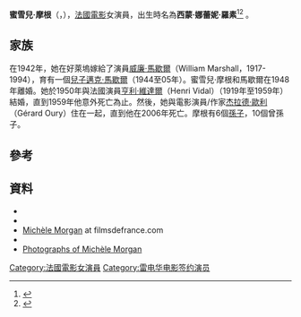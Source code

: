 {{Infobox person
| name          = 蜜雪兒·摩根
| image         = Michèle Morgan - The Chase.jpg
| image_size    = 250px
| caption       = 
| birth_name    = Simone Renée Roussel
| birth_date    = {{birth date|1920|2|29|df=y}}
| birth_place   = {{FRA}}[[塞纳河畔讷伊|塞纳河畔讷伊]]
| death_date    = {{Death date and age|2016|12|20|1920|2|29|df=y}}
| death_place   = {{FRA}}[[默东|默东]]
| resting_place = [[巴黎|巴黎]][[蒙帕纳斯公墓|蒙帕纳斯公墓]]
| occupation    = 演员
| years_active  = 1935年–1999年
| spouse        = {{marriage|[[William_Marshall|William Marshall]]<br>|1942|1948|end=div}}<br>{{marriage|Henri Vidal<br>|1950|1959|end=his death}}<br>{{marriage|Gérard Oury<br>|1960|2006|end=his death}}
| children      = Mike Marshall
}}

'''蜜雪兒·摩根'''（{{lang-fr|'''Michèle Morgan'''}}，{{bd|1920年|2月29日|2016年|12月20日}}），[[法國|法國]][[電影|電影]]女演員，出生時名為'''西蒙·娜蕾妮·羅素'''<ref>{{cite web |url=http://www.geneall.net/F/per_page.php?id=536730 |title=Simone Renée Roussel (Michèle Morgan) |work=Geneall.net |accessdate=2008-12-29 |archive-date=2013-06-17 |archive-url=https://web.archive.org/web/20130617113836/http://www.geneall.net/F/per_page.php?id=536730 |dead-url=no }}</ref><ref>{{cite web |url=http://cinema.encyclopedie.personnalites.bifi.fr/index.php?pk=36040 |title=Michèle Morgan |work=Cinémathèque française |accessdate=2009-07-20 |deadurl=yes |archiveurl=https://web.archive.org/web/20071029095434/http://cinema.encyclopedie.personnalites.bifi.fr/index.php?pk=36040 |archivedate=2007-10-29 }}</ref> 。

==家族==
在1942年，她在好萊塢嫁給了演員[[威廉·馬歇爾|威廉·馬歇爾]]（William Marshall，1917-1994），育有一個[[兒子|兒子]][[邁克·馬歇爾|邁克·馬歇爾]]（1944至05年）。蜜雪兒·摩根和馬歇爾在1948年離婚。她於1950年與法國演員[[亨利·維達爾|亨利·維達爾]]（Henri Vidal）（1919年至1959年）結婚，直到1959年他意外死亡為止。然後，她與電影演員/作家[[杰拉德·歐利|杰拉德·歐利]]（Gérard Oury）住在一起，直到他在2006年死亡。摩根有6個[[孫子|孫子]]，10個曾孫子。

== 參考 ==
{{reflist}}

==資料==
* {{IMDb name|0006807}}
* {{Amg name|50615}}
* [http://filmsdefrance.com/FDF_mmorgan.html Michèle Morgan] {{Wayback|url=http://filmsdefrance.com/FDF_mmorgan.html |date=20121025071538 }} at filmsdefrance.com
* {{Allocine name|id=6549}}
* [http://film.virtual-history.com/person.php?personid=5527 Photographs of Michèle Morgan] {{Wayback|url=http://film.virtual-history.com/person.php?personid=5527 |date=20090214090048 }}

{{坎城影展評審團主席}}
{{坎城影展最佳女演員獎}}
{{榮譽凱薩獎}}
{{Authority control}}
{{DEFAULTSORT: Morgan, Michèle}}
[[Category:法國電影女演員|Category:法國電影女演員]]
[[Category:雷电华电影签约演员|Category:雷电华电影签约演员]]